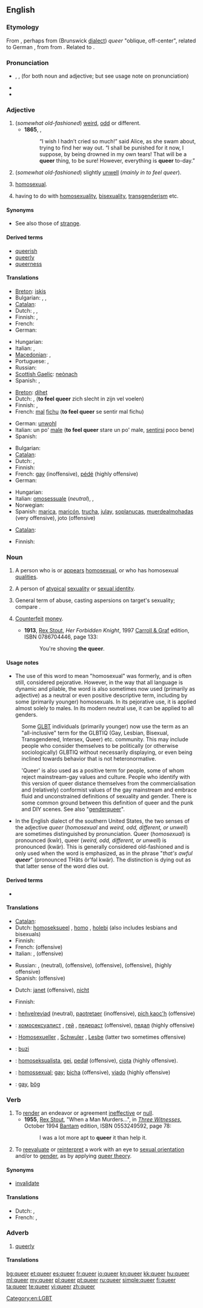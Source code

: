 ==English==
{{wikipedia}}

===Etymology===
From {{etyl|sco}}, perhaps from {{etyl|gmw-lge}} (Brunswick [[dialect]]) ''queer'' "oblique, off-center", related to German {{term|quer||oblique, perverse, odd|lang=de}}, from {{etyl|goh}} {{term|twerh||oblique|lang=goh}} from {{proto|Indo-European|twerk-|to turn, twist, wind}}. Related to {{term|thwart}}.

===Pronunciation===
* {{enPR|kwîr}}, {{IPA|/kwir/}}, {{SAMPA|/kwir/}} (for both noun and adjective; but see usage note on pronunciation)
* {{audio|en-us-queer.ogg|Audio (US)}}
* {{rhymes|ɪə(r)}}

===Adjective===
{{en-adj|er}}

# (''somewhat old-fashioned'') [[weird]], [[odd]] or different.
#* '''1865''', {{w|Lewis Carroll}}, {{w|Alice's Adventures in Wonderland}}
#*: “I wish I hadn’t cried so much!” said Alice, as she swam about, trying to find her way out. “I shall be punished for it now, I suppose, by being drowned in my own tears! That will be a '''queer''' thing, to be sure! However, everything is '''queer''' to-day.”
# (''somewhat old-fashioned'') slightly [[unwell]] (''mainly in'' ''to feel queer'').
# {{slang}} [[homosexual]].
# {{slang}} having to do with [[homosexuality]], [[bisexuality]], [[transgenderism]] etc.

====Synonyms====
* See also those of [[strange]].

====Derived terms====
* [[queerish]]
* [[queerly]]
* [[queerness]]

====Translations====
{{trans-top|weird, odd, different}}
* [[Breton]]: [[iskis]]
* Bulgarian: {{t+|bg|странен|m}}, {{t+|bg|чудат|m}}, {{t+|bg|особен|m}}
* [[Catalan]]: {{t|ca|estrany}}
* Dutch: {{t-|nl|bizar}}, {{t+|nl|afwijkend}}, {{t|nl|vreemd}}
* Finnish: {{t+|fi|outo}}, {{t+|fi|omituinen}}
* French: {{t+|fr|bizarre}}
* German: {{t+|de|seltsam}}
{{trans-mid}}
* Hungarian: {{t+|hu|furcsa}}
* Italian: {{t|it|strano}}, {{t|it|bizzarro|m}}
* [[Macedonian]]: {{t|mk|чуден|m|tr=čúden}},  {{t|mk|необичен|m|tr=neóbičen}}
* Portuguese: {{t+|pt|bizarro}}, {{t+|pt|estranho}}
* Russian: {{t+|ru|странный|m|tr=stránnyj}}
* [[Scottish Gaelic]]: [[neònach]]
* Spanish: {{t+|es|raro}},  {{t-|es|extraño}}
{{trans-bottom}}

{{trans-top|slightly unwell}}
* [[Breton]]: [[dihet]]
* Dutch: {{t+|nl|slecht}}, ('''to feel queer''' zich slecht in zijn vel voelen)
* Finnish: {{t+|fi|outo}}, {{t+|fi|omituinen}}
* French: [[mal]] [[fichu]] ('''to feel queer''' se sentir mal fichu)
{{trans-mid}}
* German: [[unwohl]]
* Italian: un po' [[male]] ('''to feel queer''' stare un po' male, [[sentirsi]] poco bene)
* Spanish: {{t+|es|trucha}}
{{trans-bottom}}

{{trans-top|slang: homosexual}}
* Bulgarian: {{t-|bg|хомосексуален|m}}
* [[Catalan]]: {{t|ca|marieta|m}}
* Dutch: {{t+|nl|homoseksueel}}, {{t+|nl|homo}}
* Finnish: {{t+|fi|hintti|alt=hintti-}}
* French: [[gay]] (inoffensive), [[pédé]] (highly offensive)
* German: {{t+|de|schwul}}
{{trans-mid}}
* Hungarian: {{t+|hu|buzi}}
* Italian: [[omosessuale]] (''neutral''), {{t|it|finocchio|m}}, {{t|it|checca|f}}
* Norwegian: {{t|no|skeiv}}
* Spanish: [[marica]], [[maricón]], [[trucha]], [[julay]], [[soplanucas]], [[muerdealmohadas]] (very offensive), joto {{m}} (offensive)
{{trans-bottom}}

{{trans-top|slang: having to do with homosexuality, etc.}}
* [[Catalan]]: {{t|ca|marica|m}}
{{trans-mid}}
* Finnish: {{t+|fi|pervo}}
{{trans-bottom}}

===Noun===
{{en-noun}}

# {{colloquial}} A person who is or [[appear]]s [[homosexual]], or who has homosexual [[quality|qualities]].
# {{colloquial}} A person of [[atypical]] [[sexuality]] or [[sexual identity]].
# {{colloquial|vulgar|derogatory}} General term of abuse, casting aspersions on target's sexuality; compare {{term|gay}}.
# {{context|definite|'''[[the]] queer'''|informal|dated|or|obsolete}} [[counterfeit|Counterfeit]] [[money]].
#* '''1913''', [[w:Rex Stout|Rex Stout]], ''Her Forbidden Knight'', 1997 [[w:Carroll & Graf Publishers|Carroll & Graf]] edition, ISBN 0786704446, page 133:
#*: You're shoving '''the queer'''.

====Usage notes====
* The use of this word to mean "homosexual" was formerly, and is often still, considered pejorative.  However, in the way that all language is dynamic and pliable, the word is also sometimes now used (primarily as adjective) as a neutral or even positive descriptive term, including by some (primarily younger) homosexuals. In its pejorative use, it is applied almost solely to males. In its modern neutral use, it can be applied to all genders.

: Some [[GLBT]] individuals (primarily younger) now use the term as an "all-inclusive" term for the GLBTIQ (Gay, Lesbian, Bisexual, Transgendered, Intersex, Queer) etc. community. This may include people who consider themselves to be politically (or otherwise sociologically) GLBTIQ without necessarily displaying, or even being inclined towards behavior that is not heteronormative.

: 'Queer' is also used as a positive term for people, some of whom reject mainstream-gay values and culture.  People who identify with this version of queer distance themselves from the commercialisation and (relatively) conformist values of the gay mainstream and embrace fluid and unconstrained definitions of sexuality and gender.  There is some common ground between this definition of queer and the punk and DIY scenes. See also "[[genderqueer]]".

* In the English dialect of the southern United States, the two senses of the adjective ''queer'' (''homosexual'' and ''weird, odd, different, or unwell'') are sometimes distinguished by pronunciation.  Queer (''homosexual'') is pronounced (kwîr), queer (''weird, odd, different, or unwell'') is pronounced (kwär).  This is generally considered old-fashioned and is only used when the word is emphasized, as in the phrase "''that's awful '''queer'''''" (pronounced THăts ôr'fəl kwär).  The distinction is dying out as that latter sense of the word dies out. <!-- could somebody familiar with this phonetic transcription style please convert it to IPA? -->

====Derived terms====
* {{l|en|queerdo}}

====Translations====
{{trans-top|slang: homosexual}}
* [[Catalan]]: {{t|ca|marieta|m}}
* Dutch: [[homoseksueel]] {{m}}, [[homo]] {{m}}, [[holebi]] (also includes lesbians and bisexuals)
* Finnish: {{t+|fi|hintti}}
* French: {{t|fr|pédé}} (offensive)
* Italian: {{t|it|gay}}, {{t|it|finocchio}} (offensive)
{{trans-mid}}
* Russian: {{t+|ru|гей|m|tr=''g'ej''}}, {{t+|ru|гомосексуалист|m|tr=''gomoseksualíst''}} (neutral), {{t|ru|педераст|m|tr=''p'ed'erást''}} (offensive), {{t|ru|гомосек|m|tr=''gomos'ék''}} (offensive), {{t+|ru|педик|m|tr=''p'édik''}} (offensive), {{t|ru|пидорас|m|tr=''pidorás''}} (highly offensive)
* Spanish: {{t|es|maricón}} (offensive)
{{trans-bottom}}

{{trans-top|slang: person of atypical sexuality or sexual identity}}
* Dutch: [[janet]] {{m}} (offensive), [[nicht]] {{m}}
{{trans-mid}}
* Finnish: {{t+|fi|pervo}}
{{trans-bottom}}

{{checktrans-top}}
* {{ttbc|br}}: [[heñvelreviad]] {{m}} (neutral), [[paotretaer]] {{m}} (inoffensive), [[pich kaoc'h]] {{m}} (offensive)
* {{ttbc|bg}}: [[хомосексуалист]] {{m}}, [[гей]] {{m}}, [[педераст]] {{m}} (offensive), [[педал]] {{m}} (highly offensive)
* {{ttbc|de}}: [[Homosexueller]] {{m}}, [[Schwuler]] {{m}}, [[Lesbe]] {{f}} (latter two sometimes offensive)
* {{ttbc|hu}}: [[buzi]]
{{trans-mid}}
* {{ttbc|pl}}: [[homoseksualista]], [[gej]], [[pedał]] (offensive), [[ciota]] (highly offensive).
* {{ttbc|pt}}: [[homossexual]]; [[gay]]; [[bicha]] (offensive), [[viado]] (highly offensive)
* {{ttbc|sv}}: [[gay]], [[bög]]
{{trans-bottom}}

===Verb===
{{en-verb}}
{{transitive}}

# To [[render]] an endeavor or agreement [[ineffective]] or [[null]].
#* '''1955''', [[w:Rex Stout|Rex Stout]], "When a Man Murders...",<!--... in title--> in [[w:Three Witnesses (book)|''Three Witnesses'']], October 1994 [[w:Bantam Books|Bantam]] edition, ISBN 0553249592, page 78:
#*: I was a lot more apt to '''queer''' it than help it.
# To [[reevaluate]] or [[reinterpret]] a work with an eye to [[sexual orientation]] and/or to [[gender]], as by applying [[queer theory]].

====Synonyms====
* [[invalidate]]

====Translations====
* Dutch: {{t+|nl|bederven}}, {{t+|nl|tegenwerken}}
* French: {{t+|fr|obstruer}}, {{t+|fr|saboter}}

===Adverb===
{{en-adv}}

# [[queerly]]

====Translations====
{{trans-see|queerly}}

[[Category:en:LGBT]]

[[bg:queer]]
[[et:queer]]
[[es:queer]]
[[fr:queer]]
[[io:queer]]
[[kn:queer]]
[[kk:queer]]
[[hu:queer]]
[[ml:queer]]
[[my:queer]]
[[pl:queer]]
[[pt:queer]]
[[ru:queer]]
[[simple:queer]]
[[fi:queer]]
[[ta:queer]]
[[te:queer]]
[[vi:queer]]
[[zh:queer]]